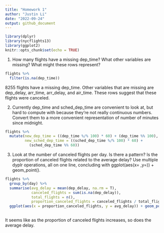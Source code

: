 ```yaml
---
title: "Homework 1"
author: "Justin Li"
date: "2022-09-24"
output: github_document
---
```


```r
library(dplyr)
library(nycflights13)
library(ggplot2)
knitr::opts_chunk$set(echo = TRUE)
```

1. How many flights have a missing dep_time? What other variables are missing?
   What might these rows represent?
```r
flights %>%
  filter(is.na(dep_time))
```

8255 flights have a missing dep_time. Other variables that are missing are 
dep_delay, arr_time, arr_delay, and air_time. These rows suggest that these
flights were canceled. 


2. Currently dep_time and sched_dep_time are convenient to look at, but hard to
compute with because they’re not really continuous numbers. Convert them to a 
more convenient representation of number of minutes since midnight.
```r
flights %>%
  mutate(new_dep_time = ((dep_time %/% 100) * 60) + (dep_time %% 100), 
         new_sched_dep_time = ((sched_dep_time %/% 100) * 60) + 
           (sched_dep_time %% 60)) 
```


3. Look at the number of canceled flights per day. Is there a pattern? Is the 
proportion of canceled flights related to the average delay? Use multiple dyplr 
operations, all on one line, concluding with ggplot(aes(x= ,y=)) + geom_point().
```r
flights %>%
  group_by(day) %>%
  summarise(avg_delay = mean(dep_delay, na.rm = T),
            canceled_flights = sum(is.na(dep_delay)),
            total_flights = n(),
            proportion_canceled_flights = canceled_flights / total_flights) %>%
  ggplot(aes(x = proportion_canceled_flights, y = avg_delay)) + geom_point()
  
```

It seems like as the proportion of canceled flights increases, so does the 
average delay.
